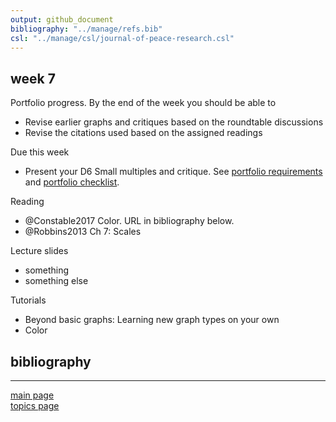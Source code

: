 ```yaml
---
output: github_document
bibliography: "../manage/refs.bib" 
csl: "../manage/csl/journal-of-peace-research.csl"
---
```


## week 7

Portfolio progress. By the end of the week you should be able to

- Revise earlier graphs and critiques based on the roundtable discussions 
- Revise the citations used based on the assigned readings  




Due this week 

- Present your D6 Small multiples and critique. See [portfolio requirements](folio-01_portfolio-requirements.md) and [portfolio checklist](folio-02_portfolio-checklist.pdf). 




Reading 

- @Constable2017 Color. URL in bibliography below. 
- @Robbins2013 Ch 7: Scales 




Lecture slides

- something  
- something else 




Tutorials

- Beyond basic graphs: Learning new graph types on your own 
- Color 









## bibliography 

<div id="refs"></div>
  
---

[main page](../README.md)<br>
[topics page](../README-by-topic.md)
